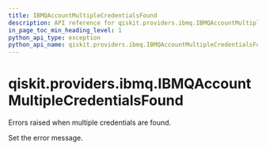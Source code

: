 ```yaml
---
title: IBMQAccountMultipleCredentialsFound
description: API reference for qiskit.providers.ibmq.IBMQAccountMultipleCredentialsFound
in_page_toc_min_heading_level: 1
python_api_type: exception
python_api_name: qiskit.providers.ibmq.IBMQAccountMultipleCredentialsFound
---
```


<span id="qiskit-providers-ibmq-ibmqaccountmultiplecredentialsfound" />

# qiskit.providers.ibmq.IBMQAccountMultipleCredentialsFound

<Class id="qiskit.providers.ibmq.IBMQAccountMultipleCredentialsFound" isDedicatedPage={true} github="https://github.com/qiskit/qiskit-ibmq-provider/tree/stable/0.19/qiskit/providers/ibmq/exceptions.py" signature="IBMQAccountMultipleCredentialsFound(*message)" modifiers="exception">
  Errors raised when multiple credentials are found.

  Set the error message.
</Class>


